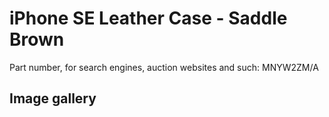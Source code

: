 
# iPhone SE Leather Case - Saddle Brown

Part number, for search engines, auction websites and such: MNYW2ZM/A

## Image gallery

<div style={{ width: '100%', maxWidth: '768px' }}>
<GalleryComponent
    images={[
      {
        original: "/everysource/MNYW2.webp",
        thumbnail: "/everypreview/MNYW2.webp",
      },
      {
        original: "/everysource/MNYW2_AV1_GOLD.webp",
        thumbnail: "/everypreview/MNYW2_AV1_GOLD.webp",
      },
      {
        original: "/everysource/MNYW2_AV1_SILVER.webp",
        thumbnail: "/everypreview/MNYW2_AV1_SILVER.webp",
      },
      {
        original: "/everysource/MNYW2_AV1_SPACE_GRAY.webp",
        thumbnail: "/everypreview/MNYW2_AV1_SPACE_GRAY.webp",
      }
    ]}
  />
</div>